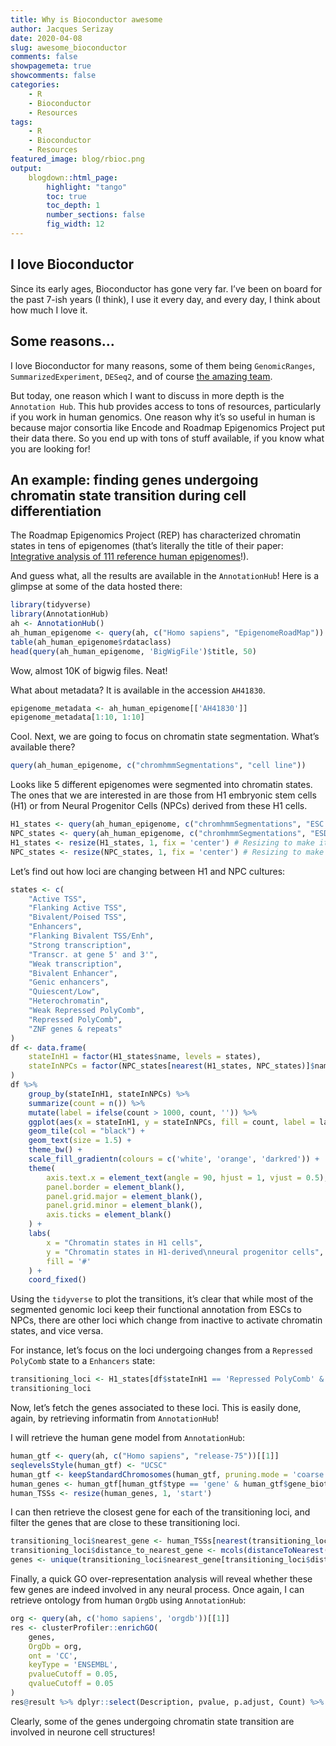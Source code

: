 ```yaml
---
title: Why is Bioconductor awesome
author: Jacques Serizay
date: 2020-04-08
slug: awesome_bioconductor
comments: false
showpagemeta: true
showcomments: false
categories:
    - R
    - Bioconductor
    - Resources
tags:
    - R
    - Bioconductor
    - Resources
featured_image: blog/rbioc.png 
output:
    blogdown::html_page:
        highlight: "tango" 
        toc: true
        toc_depth: 1
        number_sections: false
        fig_width: 12
---
```


## I love Bioconductor 

Since its early ages, Bioconductor has gone very far. I've been on board for the past 7-ish years (I think), I use it every day, and every day, I think about how much I love it. 

## Some reasons... 

I love Bioconductor for many reasons, some of them being `GenomicRanges`, `SummarizedExperiment`, `DESeq2`, and of course [the amazing team](https://www.bioconductor.org/about/core-team/). 

But today, one reason which I want to discuss in more depth is the `Annotation Hub`. This hub provides access to tons of resources, particularly if you work in human genomics. One reason why it's so useful in human is because major consortia like Encode and Roadmap Epigenomics Project put their data there. So you end up with tons of stuff available, if you know what you are looking for!

## An example: finding genes undergoing chromatin state transition during cell differentiation

The Roadmap Epigenomics Project (REP) has characterized chromatin states in tens of epigenomes (that's literally the title of their paper: [Integrative analysis of 111 reference human epigenomes](https://www.nature.com/articles/nature14248)!).  

And guess what, all the results are available in the `AnnotationHub`! Here is a glimpse at some of the data hosted there: 

```r
library(tidyverse)
library(AnnotationHub)
ah <- AnnotationHub()
ah_human_epigenome <- query(ah, c("Homo sapiens", "EpigenomeRoadMap"))
table(ah_human_epigenome$rdataclass)
head(query(ah_human_epigenome, 'BigWigFile')$title, 50)
```

Wow, almost 10K of bigwig files. Neat!

What about metadata? It is available in the accession `AH41830`.

```r
epigenome_metadata <- ah_human_epigenome[['AH41830']]
epigenome_metadata[1:10, 1:10]
```

Cool. Next, we are going to focus on chromatin state segmentation. What's available there?

```r
query(ah_human_epigenome, c("chromhmmSegmentations", "cell line"))
```

Looks like 5 different epigenomes were segmented into chromatin states. The ones that we are interested in are those from H1 embryonic stem cells (H1) or from Neural Progenitor Cells (NPCs) derived from these H1 cells. 

```r
H1_states <- query(ah_human_epigenome, c("chromhmmSegmentations", "ESC.H1"))[[1]]
NPC_states <- query(ah_human_epigenome, c("chromhmmSegmentations", "ESDR.H1.NEUR.PROG"))[[1]]
H1_states <- resize(H1_states, 1, fix = 'center') # Resizing to make it easier to find overlaps
NPC_states <- resize(NPC_states, 1, fix = 'center') # Resizing to make it easier to find overlaps
```

Let's find out how loci are changing between H1 and NPC cultures:

```r
states <- c(
    "Active TSS", 
    "Flanking Active TSS", 
    "Bivalent/Poised TSS", 
    "Enhancers",
    "Flanking Bivalent TSS/Enh", 
    "Strong transcription",
    "Transcr. at gene 5' and 3'", 
    "Weak transcription",
    "Bivalent Enhancer", 
    "Genic enhancers",
    "Quiescent/Low", 
    "Heterochromatin", 
    "Weak Repressed PolyComb", 
    "Repressed PolyComb", 
    "ZNF genes & repeats"
)
df <- data.frame(
    stateInH1 = factor(H1_states$name, levels = states),
    stateInNPCs = factor(NPC_states[nearest(H1_states, NPC_states)]$name, levels = states)
)
df %>% 
    group_by(stateInH1, stateInNPCs) %>% 
    summarize(count = n()) %>% 
    mutate(label = ifelse(count > 1000, count, '')) %>%
    ggplot(aes(x = stateInH1, y = stateInNPCs, fill = count, label = label)) + 
    geom_tile(col = "black") + 
    geom_text(size = 1.5) + 
    theme_bw() + 
    scale_fill_gradientn(colours = c('white', 'orange', 'darkred')) + 
    theme(
        axis.text.x = element_text(angle = 90, hjust = 1, vjust = 0.5), 
        panel.border = element_blank(),
        panel.grid.major = element_blank(), 
        panel.grid.minor = element_blank(), 
        axis.ticks = element_blank()
    ) + 
    labs(
        x = "Chromatin states in H1 cells", 
        y = "Chromatin states in H1-derived\nneural progenitor cells", 
        fill = '#'
    ) + 
    coord_fixed()
```

Using the `tidyverse` to plot the transitions, it's clear that while most of the segmented genomic loci keep their functional annotation from ESCs to NPCs, there are other loci which change from inactive to activate chromatin states, and vice versa.  

For instance, let's focus on the loci undergoing changes from a `Repressed PolyComb` state to a `Enhancers` state:

```r
transitioning_loci <- H1_states[df$stateInH1 == 'Repressed PolyComb' & df$stateInNPCs == 'Enhancers']
transitioning_loci
```

Now, let's fetch the genes associated to these loci. This is easily done, again, by retrieving informatin from `AnnotationHub`!  

I will retrieve the human gene model from `AnnotationHub`: 

```r
human_gtf <- query(ah, c("Homo sapiens", "release-75"))[[1]]
seqlevelsStyle(human_gtf) <- "UCSC"
human_gtf <- keepStandardChromosomes(human_gtf, pruning.mode = 'coarse')
human_genes <- human_gtf[human_gtf$type == 'gene' & human_gtf$gene_biotype == 'protein_coding']
human_TSSs <- resize(human_genes, 1, 'start')
```

I can then retrieve the closest gene for each of the transitioning loci, and filter the genes that are close to these transitioning loci. 

```r
transitioning_loci$nearest_gene <- human_TSSs[nearest(transitioning_loci, human_TSSs)]$gene_id
transitioning_loci$distance_to_nearest_gene <- mcols(distanceToNearest(transitioning_loci, human_TSSs))$distance
genes <- unique(transitioning_loci$nearest_gene[transitioning_loci$distance_to_nearest_gene <= 1000]) 
```

Finally, a quick GO over-representation analysis will reveal whether these few genes are indeed involved in any neural process. Once again, I can retrieve ontology from human `OrgDb` using `AnnotationHub`: 

```r
org <- query(ah, c('homo sapiens', 'orgdb'))[[1]]
res <- clusterProfiler::enrichGO(
    genes, 
    OrgDb = org,
    ont = 'CC',
    keyType = 'ENSEMBL', 
    pvalueCutoff = 0.05, 
    qvalueCutoff = 0.05
)
res@result %>% dplyr::select(Description, pvalue, p.adjust, Count) %>% arrange(p.adjust) %>% filter(p.adjust < 0.05)
```

Clearly, some of the genes undergoing chromatin state transition are involved in neurone cell structures!

